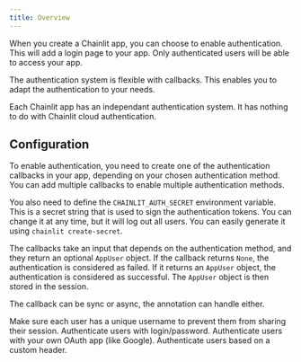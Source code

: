 ```yaml
---
title: Overview
---
```


When you create a Chainlit app, you can choose to enable authentication. This will add a login page to your app. Only authenticated users will be able to access your app.

The authentication system is flexible with callbacks. This enables you to adapt the authentication to your needs.

Each Chainlit app has an independant authentication system. It has nothing to do with Chainlit cloud authentication.

## Configuration

To enable authentication, you need to create one of the authentication callbacks in your app, depending on your chosen authentication method. You can add multiple callbacks to enable multiple authentication methods.

You also need to define the `CHAINLIT_AUTH_SECRET` environment variable. This is a secret string that is used to sign the authentication tokens. You can change it at any time, but it will log out all users. You can easily generate it using `chainlit create-secret`.

The callbacks take an input that depends on the authentication method, and they return an optional `AppUser` object. If the callback returns `None`, the authentication is considered as failed. If it returns an `AppUser` object, the authentication is considered as successful. The `AppUser` object is then stored in the session.

The callback can be sync or async, the annotation can handle either.

<Warning>
  Make sure each user has a unique username to prevent them from sharing their
  session.
</Warning>

<CardGroup cols={2}>
  <Card
    title="Password Auth"
    icon="shield"
    color="#ea5a0c"
    href="/authentication/password"
  >
    Authenticate users with login/password.
  </Card>
  <Card
    title="OAuth"
    icon="google"
    color="#0285c7"
    href="/authentication/oauth"
  >
    Authenticate users with your own OAuth app (like Google).
  </Card>
  <Card
    title="Header"
    icon="code"
    color="#16a34a"
    href="/authentication/header"
  >
    Authenticate users based on a custom header.
  </Card>
</CardGroup>
